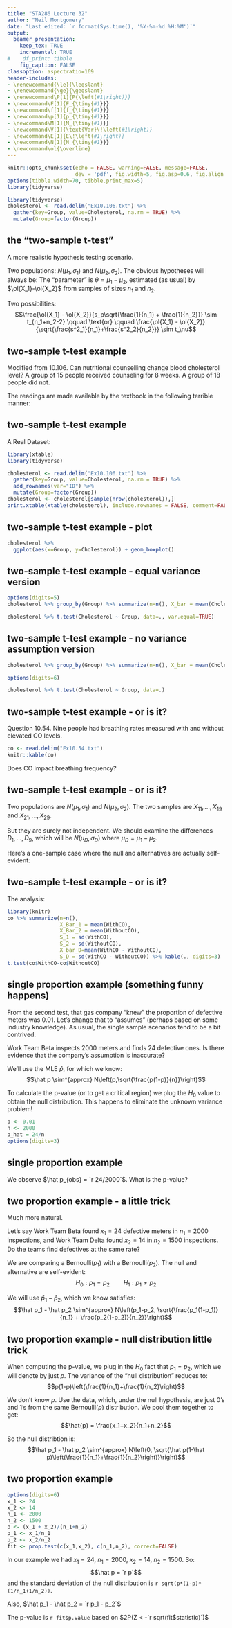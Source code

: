 ```yaml
---
title: "STA286 Lecture 32"
author: "Neil Montgomery"
date: "Last edited: `r format(Sys.time(), '%Y-%m-%d %H:%M')`"
output: 
  beamer_presentation:
    keep_tex: TRUE
    incremental: TRUE
#    df_print: tibble
    fig_caption: FALSE
classoption: aspectratio=169
header-includes:
- \renewcommand{\le}{\leqslant}
- \renewcommand{\ge}{\geqslant}
- \renewcommand\P[1]{P{\left(#1\right)}}
- \newcommand\F[1]{F_{\tiny{#1}}}
- \newcommand\f[1]{f_{\tiny{#1}}}
- \newcommand\p[1]{p_{\tiny{#1}}}
- \newcommand\M[1]{M_{\tiny{#1}}}
- \newcommand\V[1]{\text{Var}\!\left(#1\right)}
- \newcommand\E[1]{E\!\left(#1\right)}
- \newcommand\N[1]{N_{\tiny{#1}}}
- \newcommand\ol{\overline}
---
```


```r
knitr::opts_chunk$set(echo = FALSE, warning=FALSE, message=FALSE,
                      dev = 'pdf', fig.width=5, fig.asp=0.6, fig.align = 'center')
options(tibble.width=70, tibble.print_max=5)
library(tidyverse)
```


```r

library(tidyverse)
cholesterol <- read.delim("Ex10.106.txt") %>% 
  gather(key=Group, value=Cholesterol, na.rm = TRUE) %>% 
  mutate(Group=factor(Group))
```

## the "two-sample t-test"

A more realistic hypothesis testing scenario. 

Two populations: $N(\mu_1, \sigma_1)$ and $N(\mu_2, \sigma_2)$. The obvious hypotheses will always be:
\begin{align*}
H_0 &: \mu_1=\mu_2\\
H_1 &: \mu_1\ne\mu_2
\end{align*}
The "parameter" is $\theta = \mu_1 - \mu_2$, estimated (as usual) by $\ol{X_1}-\ol{X_2}$ from samples of sizes $n_1$ and $n_2$.

Two possibilities:
$$\frac{\ol{X_1} - \ol{X_2}}{s_p\sqrt{\frac{1}{n_1} + \frac{1}{n_2}}} \sim t_{n_1+n_2-2} \qquad \text{or} \qquad \frac{\ol{X_1} - \ol{X_2}}{\sqrt{\frac{s^2_1}{n_1}+\frac{s^2_2}{n_2}}} \sim t_\nu$$

## two-sample t-test example

Modified from 10.106. Can nutritional counselling change blood cholesterol level? A group of 15 people received counseling for 8 weeks. A group of 18 people did not.

The readings are made available by the textbook in the following terrible manner:

\includegraphics[scale=0.5]{bullshit.PNG}

## two-sample t-test example

A Real Dataset:

```r
library(xtable)
library(tidyverse)

cholesterol <- read.delim("Ex10.106.txt") %>% 
  gather(key=Group, value=Cholesterol, na.rm = TRUE) %>% 
  add_rownames(var="ID") %>% 
  mutate(Group=factor(Group)) 
cholesterol <- cholesterol[sample(nrow(cholesterol)),]
print.xtable(xtable(cholesterol), include.rownames = FALSE, comment=FALSE,size = "tiny")
```

## two-sample t-test example - plot

```r
cholesterol %>% 
  ggplot(aes(x=Group, y=Cholesterol)) + geom_boxplot()
```

## two-sample t-test example - equal variance version

```r
options(digits=5)
cholesterol %>% group_by(Group) %>% summarize(n=n(), X_bar = mean(Cholesterol), S=sd(Cholesterol)) %>% xtable %>% print.xtable(., comment=FALSE, include.rownames=FALSE)
```

```r
cholesterol %>% t.test(Cholesterol ~ Group, data=., var.equal=TRUE)
```


## two-sample t-test example - no variance assumption version
```r
cholesterol %>% group_by(Group) %>% summarize(n=n(), X_bar = mean(Cholesterol), S=sd(Cholesterol)) %>% xtable %>% print.xtable(., comment=FALSE, include.rownames=FALSE)
```


```r
options(digits=6)

cholesterol %>% t.test(Cholesterol ~ Group, data=.)
```



## two-sample t-test example - or is it?

Question 10.54. Nine people had breathing rates measured with and without elevated CO levels.

```r
co <- read.delim("Ex10.54.txt")
knitr::kable(co)
```

Does CO impact breathing frequency?

## two-sample t-test example - or is it?

Two populations are $N(\mu_1, \sigma_1)$ and $N(\mu_2, \sigma_2)$. 
\begin{align*}
H_0 &: \mu_1 = \mu_2\\
H_1 &: \mu_1 \ne \mu_2
\end{align*}
The two samples are $X_{11},\ldots,X_{19}$ and $X_{21},\ldots,X_{29}$.

\pause But they are surely not independent. We should examine the differences $D_1,\ldots,D_9$, which will be $N(\mu_D, \sigma_D)$ where $\mu_D = \mu_1 - \mu_2$. 

\pause Here's a one-sample case where the null and alternatives are actually self-evident:
\begin{align*}
H_0 &: \mu_D = 0\\
H_1 &: \mu_D \ne 0
\end{align*}

## two-sample t-test example - or is it?

The analysis:

```r
library(knitr)
co %>% summarize(n=n(), 
                 X_Bar_1 = mean(WithCO),
                 X_Bar_2 = mean(WithoutCO),
                 S_1 = sd(WithCO),
                 S_2 = sd(WithoutCO),
                 X_bar_D=mean(WithCO - WithoutCO), 
                 S_D = sd(WithCO - WithoutCO)) %>% kable(., digits=3)
t.test(co$WithCO-co$WithoutCO)
```



## single proportion example (something funny happens)

From the second test, that gas company "knew" the proportion of defective meters was 0.01. Let's change that to "assumes" (perhaps based on some industry knowledge). As usual, the single sample scenarios tend to be a bit contrived. 

Work Team Beta inspects 2000 meters and finds 24 defective ones. Is there evidence that the company's assumption is inaccurate?

\pause
\begin{align*}
H_0 &: p = 0.01\\
H_1 &: p \ne 0.01
\end{align*}

\pause We'll use the MLE $\hat p$, for which we know:
$$\hat p \sim^{approx}  N\left(p,\sqrt{\frac{p(1-p)}{n}}\right)$$

To calculate the p-value (or to get a critical region) we plug the $H_0$ value to obtain the null distribution. This happens to eliminate the unknown variance problem!

```r
p <- 0.01
n <- 2000
p_hat = 24/n
options(digits=3)
```

## single proportion example

\pause We observe $\hat p_{obs} = `r 24/2000`$. What is the p-value?

\begin{align*}
P(\hat p < `r p-abs(p_hat - p)`) + P(\hat p > `r p_hat`) &= P\left(Z < \frac{`r p-abs(p_hat - p)` - `r p`}{\sqrt{\frac{`r p`(1-`r p`)}{`r n`}}}\right) + P\left(Z > \frac{`r p_hat` - `r p`}{\sqrt{\frac{`r p`(1-`r p`)}{`r n`}}}\right)\\
&= \P{Z < `r -(p_hat - p)/sqrt(p*(1-p)/n)`} + \P{Z > `r (p_hat - p)/sqrt(p*(1-p)/n)`}\\
&= `r 2*pnorm(-(p_hat - p)/sqrt(p*(1-p)/n))`
\end{align*}

## two proportion example - a little trick

Much more natural. 

Let's say Work Team Beta found $x_1=24$ defective meters in $n_1 = 2000$ inspections, and Work Team Delta found $x_2=14$ in $n_2 = 1500$ inspections. Do the teams find defectives at the same rate?

We are comparing a Bernoulli($p_1$) with a Bernoulli($p_2$). The null and alternative are self-evident:
$$H_0: p_1 = p_2 \qquad H_1: p_1 \ne p_2$$

\pause We will use $\hat p_1 - \hat p_2$, which we know satisfies:
$$\hat p_1 - \hat p_2 \sim^{approx} N\left(p_1-p_2, \sqrt{\frac{p_1(1-p_1)}{n_1} + \frac{p_2(1-p_2)}{n_2}}\right)$$

## two proportion example - null distribution little trick


When computing the p-value, we plug in the $H_0$ fact that $p_1 = p_2$, which we will denote by just $p$. The variance of the "null distribution" reduces to:
$$p(1-p)\left(\frac{1}{n_1}+\frac{1}{n_2}\right)$$

\pause We don't know $p$. Use the data, which, under the null hypothesis, are just 0's and 1's from the same Bernoulli($p$) distribution. We pool them together to get:
$$\hat{p} = \frac{x_1+x_2}{n_1+n_2}$$

\pause So the null distribtion is:
$$\hat p_1 - \hat p_2 \sim^{approx} N\left(0, \sqrt{\hat p(1-\hat p)\left(\frac{1}{n_1}+\frac{1}{n_2}\right)}\right)$$

## two proportion example

```r
options(digits=6)
x_1 <- 24
x_2 <- 14
n_1 <- 2000
n_2 <- 1500
p <- (x_1 + x_2)/(n_1+n_2)
p_1 <- x_1/n_1
p_2 <- x_2/n_2
fit <- prop.test(c(x_1,x_2), c(n_1,n_2), correct=FALSE)
```


In our example we had $x_1 = 24$, $n_1=2000$, $x_2=14$, $n_2=1500$. So:
$$\hat p = `r p`$$
and the standard deviation of the null distribution is `r sqrt(p*(1-p)*(1/n_1+1/n_2))`.

Also, $\hat p_1 - \hat p_2 = `r p_1 - p_2`$

The p-value is `r fit$p.value` based on $2P(Z < -`r sqrt(fit$statistic)`)$


